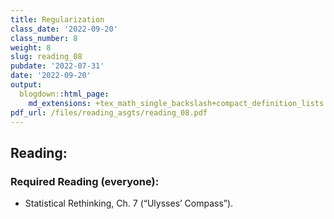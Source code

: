 ```yaml
---
title: Regularization
class_date: '2022-09-20'
class_number: 8
weight: 8
slug: reading_08
pubdate: '2022-07-31'
date: '2022-09-20'
output:
  blogdown::html_page:
    md_extensions: +tex_math_single_backslash+compact_definition_lists
pdf_url: /files/reading_asgts/reading_08.pdf
---
```

## Reading:

### Required Reading (everyone):

* Statistical Rethinking, Ch. 7 ("Ulysses' Compass").

